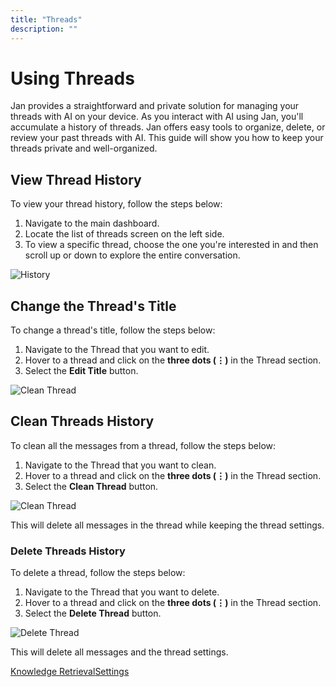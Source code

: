```yaml
---
title: "Threads"
description: ""
---
```


# Using Threads

Jan provides a straightforward and private solution for managing your threads with AI on your device. As you interact with AI using Jan, you'll accumulate a history of threads. Jan offers easy tools to organize, delete, or review your past threads with AI. This guide will show you how to keep your threads private and well-organized.

## View Thread History[](#view-thread-history)

To view your thread history, follow the steps below:

1.  Navigate to the main dashboard.
2.  Locate the list of threads screen on the left side.
3.  To view a specific thread, choose the one you're interested in and then scroll up or down to explore the entire conversation.

  

![History](https://jan.ai/_next/static/media/history.19cea0e7.png)

## Change the Thread's Title[](#change-the-threads-title)

To change a thread's title, follow the steps below:

1.  Navigate to the Thread that you want to edit.
2.  Hover to a thread and click on the **three dots (⋮)** in the Thread section.
3.  Select the **Edit Title** button.

  

![Clean Thread](https://jan.ai/_next/static/media/title.bf536117.png)

## Clean Threads History[](#clean-threads-history)

To clean all the messages from a thread, follow the steps below:

1.  Navigate to the Thread that you want to clean.
2.  Hover to a thread and click on the **three dots (⋮)** in the Thread section.
3.  Select the **Clean Thread** button.

  

![Clean Thread](https://jan.ai/_next/static/media/clean.3b03e316.png)

This will delete all messages in the thread while keeping the thread settings.

### Delete Threads History[](#delete-threads-history)

To delete a thread, follow the steps below:

1.  Navigate to the Thread that you want to delete.
2.  Hover to a thread and click on the **three dots (⋮)** in the Thread section.
3.  Select the **Delete Thread** button.

  

![Delete Thread](https://jan.ai/_next/static/media/delete-threads.e54df374.png)

This will delete all messages and the thread settings.

[Knowledge Retrieval](/docs/tools/retrieval "Knowledge Retrieval")[Settings](/docs/settings "Settings")
